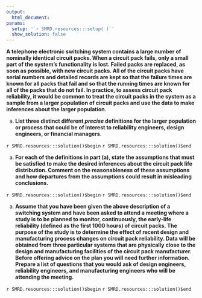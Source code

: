 ```yaml
---
output:
  html_document:
params:
  setup: '`r SMRD.resources:::setup( )`'
  show_solution: false
---
```


__A telephone electronic switching system contains a large number of nominally identical circuit packs.  When a circuit pack fails, only a small part of the system's functionality is lost. Failed packs are replaced, as soon as possible, with new circuit packs.  All of the circuit packs have serial numbers and detailed records are kept so that the failure times are known for all packs that fail and so that the running times are known for all of the packs that do not fail.  In practice, to assess circuit pack reliability, it would be common to treat the circuit packs in the system as a sample from a larger population of circuit packs and use the data to make inferences about the larger population.__
 
a. __List three distinct different $\mathit{precise}$  definitions for the larger population or process that could be of interest to reliability engineers, design engineers, or financial managers.__

`r SMRD.resources:::solution()$begin`
`r SMRD.resources:::solution()$end`

a. __For each of the definitions in part (a), state the assumptions that must be satisfied to make the desired inferences about the circuit pack life distribution. Comment on the reasonableness of these assumptions and how departures from the assumptions could result in misleading conclusions.__

`r SMRD.resources:::solution()$begin`
`r SMRD.resources:::solution()$end`

a. __Assume that you have been given the above description of a switching system and have been asked to attend a meeting where a study is to be planned to monitor, continuously, the early-life reliability (defined as the first 1000 hours) of circuit packs.  The purpose of the study is to determine the effect of recent design and manufacturing process changes on circuit pack reliability.  Data will be obtained from three particular systems that are physically close to the design and manufacturing facilities of the circuit pack manufacturer. Before offering advice on the plan you will need further information. Prepare a list of questions that you would ask of design engineers, reliability engineers, and manufacturing engineers who will be attending the meeting.__

`r SMRD.resources:::solution()$begin`
`r SMRD.resources:::solution()$end`
